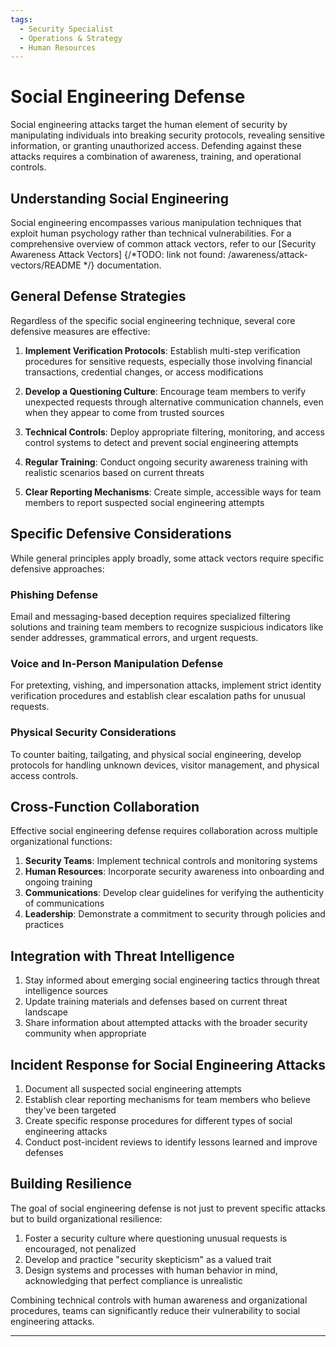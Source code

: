 ```yaml
---
tags:
  - Security Specialist
  - Operations & Strategy
  - Human Resources
---
```



<TagProvider>
<TagFilter />

# Social Engineering Defense

<TagList tags={frontmatter.tags} />
<AttributionList contributors={frontmatter.contributors} />

Social engineering attacks target the human element of security by manipulating individuals into breaking security
protocols, revealing sensitive information, or granting unauthorized access. Defending against these attacks requires a
combination of awareness, training, and operational controls.

## Understanding Social Engineering

Social engineering encompasses various manipulation techniques that exploit human psychology rather than technical
vulnerabilities. For a comprehensive overview of common attack vectors, refer to our [Security Awareness Attack
Vectors] {/*TODO: link not found: /awareness/attack-vectors/README */} documentation.

## General Defense Strategies

Regardless of the specific social engineering technique, several core defensive measures are effective:

1. **Implement Verification Protocols**: Establish multi-step verification procedures for sensitive requests, especially
those involving financial transactions, credential changes, or access modifications

2. **Develop a Questioning Culture**: Encourage team members to verify unexpected requests through alternative
communication channels, even when they appear to come from trusted sources

3. **Technical Controls**: Deploy appropriate filtering, monitoring, and access control systems to detect and prevent
social engineering attempts

4. **Regular Training**: Conduct ongoing security awareness training with realistic scenarios based on current threats

5. **Clear Reporting Mechanisms**: Create simple, accessible ways for team members to report suspected social
engineering attempts

## Specific Defensive Considerations

While general principles apply broadly, some attack vectors require specific defensive approaches:

### Phishing Defense

Email and messaging-based deception requires specialized filtering solutions and training team members to recognize
suspicious indicators like sender addresses, grammatical errors, and urgent requests.

### Voice and In-Person Manipulation Defense

For pretexting, vishing, and impersonation attacks, implement strict identity verification procedures and establish
clear escalation paths for unusual requests.

### Physical Security Considerations

To counter baiting, tailgating, and physical social engineering, develop protocols for handling unknown devices, visitor
management, and physical access controls.

## Cross-Function Collaboration

Effective social engineering defense requires collaboration across multiple organizational functions:

1. **Security Teams**: Implement technical controls and monitoring systems
2. **Human Resources**: Incorporate security awareness into onboarding and ongoing training
3. **Communications**: Develop clear guidelines for verifying the authenticity of communications
4. **Leadership**: Demonstrate a commitment to security through policies and practices

## Integration with Threat Intelligence

1. Stay informed about emerging social engineering tactics through threat intelligence sources
2. Update training materials and defenses based on current threat landscape
3. Share information about attempted attacks with the broader security community when appropriate

## Incident Response for Social Engineering Attacks

1. Document all suspected social engineering attempts
2. Establish clear reporting mechanisms for team members who believe they've been targeted
3. Create specific response procedures for different types of social engineering attacks
4. Conduct post-incident reviews to identify lessons learned and improve defenses

## Building Resilience

The goal of social engineering defense is not just to prevent specific attacks but to build organizational resilience:

1. Foster a security culture where questioning unusual requests is encouraged, not penalized
2. Develop and practice "security skepticism" as a valued trait
3. Design systems and processes with human behavior in mind, acknowledging that perfect compliance is unrealistic

Combining technical controls with human awareness and organizational procedures, teams can significantly reduce their
vulnerability to social engineering attacks.

---

</TagProvider>
<ContributeFooter />
